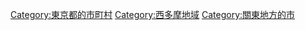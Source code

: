 {{Commonscat|Ome, Tokyo}}
{{Catmore}}

{{DEFAULTSORT:Ome-shi}}
[[Category:東京都的市町村|Category:東京都的市町村]]
[[Category:西多摩地域|Category:西多摩地域]]
[[Category:關東地方的市|Category:關東地方的市]]